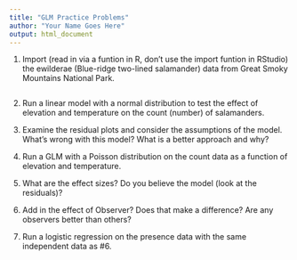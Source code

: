 ```yaml
---
title: "GLM Practice Problems"
author: "Your Name Goes Here"
output: html_document
---
```


1. Import (read in via a funtion in R, don't use the import funtion in RStudio) the ewilderae (Blue-ridge two-lined salamander) data from Great Smoky Mountains National Park.

```r

```

2. Run a linear model with a normal distribution to test the effect of elevation and temperature on the count (number) of salamanders.

3. Examine the residual plots and consider the assumptions of the model. What's wrong with this model? What is a better approach and why?

4. Run a GLM with a Poisson distribution on the count data as a function of elevation and temperature.

5. What are the effect sizes? Do you believe the model (look at the residuals)?

6. Add in the effect of Observer? Does that make a difference? Are any observers better than others?

7. Run a logistic regression on the presence data with the same independent data as #6. 






